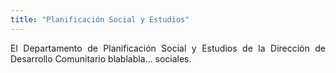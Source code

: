 ```yaml
---
title: "Planificación Social y Estudios"
---
```


<p align="justify">
El Departamento de Planificación Social y Estudios de la Dirección de Desarrollo Comunitario blablabla... sociales.</p>














